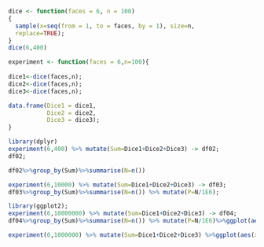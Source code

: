 
```r
dice <- function(faces = 6, n = 100)
{
  sample(x=seq(from = 1, to = faces, by = 1), size=n,
  replace=TRUE);
}
dice(6,400)
```


```r
experiment <- function(faces = 6,n=100){
  
dice1<-dice(faces,n);
dice2<-dice(faces,n);
dice3<-dice(faces,n);

data.frame(Dice1 = dice1,
           Dice2 = dice2,
           Dice3 = dice3);
}

```



```r
library(dplyr)
experiment(6,400) %>% mutate(Sum=Dice1+Dice2+Dice3) -> df02;
df02;
```


```r
df02%>%group_by(Sum)%>%summarise(N=n())
```

```r
experiment(6,10000) %>% mutate(Sum=Dice1+Dice2+Dice3) -> df03;
df03%>%group_by(Sum)%>%summarise(N=n()) %>% mutate(P=N/1E6);
```


```r
library(ggplot2);
experiment(6,10000000) %>% mutate(Sum=Dice1+Dice2+Dice3) -> df04;
df04%>%group_by(Sum)%>%summarise(N=n()) %>% mutate(P=N/1E6)%>%ggplot(aes(x=as.factor(Sum), y=P))+geom_point();
```

```r
experiment(6,1000000) %>% mutate(Sum=Dice1+Dice2+Dice3) %>%ggplot(aes(x=as.factor(Sum),))+geom_bar(aes(y=(..count..)/sum(..count..)),width=0.3)+xlab("Valeur de la somme")+ylab("Fréquence")+ylim(0,NA)+theme_bw();
```


```r

```


